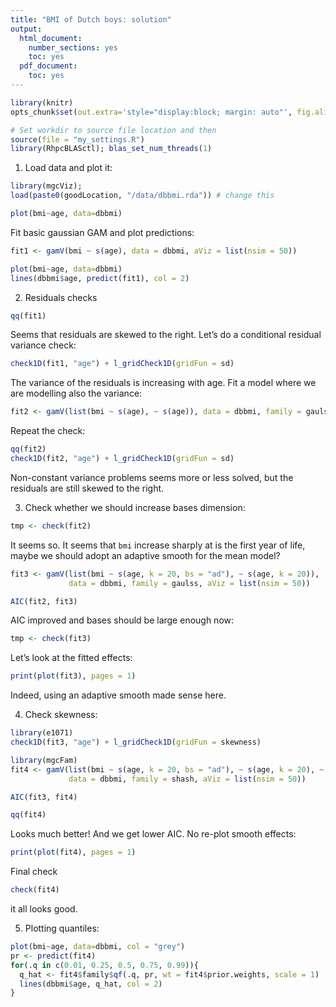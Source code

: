 ```yaml
---
title: "BMI of Dutch boys: solution"
output:
  html_document:
    number_sections: yes
    toc: yes
  pdf_document:
    toc: yes
---
```


<!--
%\VignetteEngine{rmarkdown::render}
%\VignetteIndexEntry{qgam_vignette}
-->
  
```r
library(knitr)
opts_chunk$set(out.extra='style="display:block; margin: auto"', fig.align="center", tidy=FALSE)
```

```r
# Set workdir to source file location and then
source(file = "my_settings.R")
library(RhpcBLASctl); blas_set_num_threads(1)
```

1) Load data and plot it:
```r
library(mgcViz);
load(paste0(goodLocation, "/data/dbbmi.rda")) # change this

plot(bmi~age, data=dbbmi)
```

Fit basic gaussian GAM and plot predictions:
```r
fit1 <- gamV(bmi ~ s(age), data = dbbmi, aViz = list(nsim = 50))

plot(bmi~age, data=dbbmi)
lines(dbbmi$age, predict(fit1), col = 2)
```

2) Residuals checks
```r
qq(fit1)
```

Seems that residuals are skewed to the right. Let's do a conditional residual variance check:
```r
check1D(fit1, "age") + l_gridCheck1D(gridFun = sd)
```
The variance of the residuals is increasing with age. Fit a model where we are modelling also the variance:
```r
fit2 <- gamV(list(bmi ~ s(age), ~ s(age)), data = dbbmi, family = gaulss, aViz = list(nsim = 50))
```

Repeat the check:
```r
qq(fit2)
check1D(fit2, "age") + l_gridCheck1D(gridFun = sd)
```

Non-constant variance problems seems more or less solved, but the residuals are still skewed to the right. 

3) Check whether we should increase bases dimension:
```r
tmp <- check(fit2)
```
It seems so. It seems that `bmi` increase sharply at is the first year of life, maybe we should adopt an adaptive smooth for the mean model? 
```r
fit3 <- gamV(list(bmi ~ s(age, k = 20, bs = "ad"), ~ s(age, k = 20)), 
             data = dbbmi, family = gaulss, aViz = list(nsim = 50))

AIC(fit2, fit3)
```
AIC improved and bases should be large enough now:
```r
tmp <- check(fit3)
```

Let's look at the fitted effects:
```r
print(plot(fit3), pages = 1)
```
Indeed, using an adaptive smooth made sense here.

4) Check skewness:
```r
library(e1071)
check1D(fit3, "age") + l_gridCheck1D(gridFun = skewness)
```

```r
library(mgcFam)
fit4 <- gamV(list(bmi ~ s(age, k = 20, bs = "ad"), ~ s(age, k = 20), ~ s(age), ~ 1), 
             data = dbbmi, family = shash, aViz = list(nsim = 50))

AIC(fit3, fit4)

qq(fit4)
```
Looks much better! And we get lower AIC. No re-plot smooth effects:
```r
print(plot(fit4), pages = 1)
```

Final check
```r
check(fit4)
```
it all looks good.

5) Plotting quantiles:
```r
plot(bmi~age, data=dbbmi, col = "grey")
pr <- predict(fit4)
for(.q in c(0.01, 0.25, 0.5, 0.75, 0.99)){
  q_hat <- fit4$family$qf(.q, pr, wt = fit4$prior.weights, scale = 1)
  lines(dbbmi$age, q_hat, col = 2)
}
```